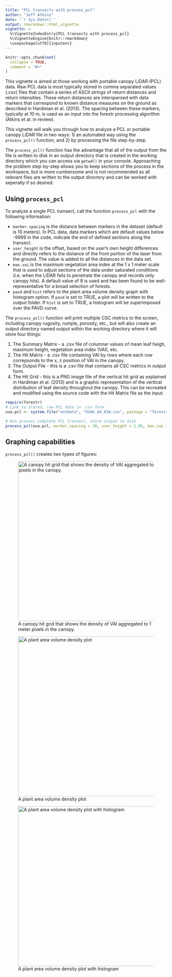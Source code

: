 ---
title: "PCL transects with process_pcl"
author: "Jeff Atkins"
date: '`r Sys.Date()`'
output: rmarkdown::html_vignette
vignette: >
  %\VignetteIndexEntry{PCL transects with process_pcl}
  %\VignetteEngine{knitr::rmarkdown} 
  \usepackage[utf8]{inputenc}
---

```{r setup, include = FALSE}
knitr::opts_chunk$set(
  collapse = TRUE,
  comment = "#>"
)
```

This vignette is aimed at those working with portable canopy LiDAR (PCL) data. Raw PCL data is most typically stored in comma separated values (.csv) files that contain a series of ASCII strings of return distances and return intensities. These return distances are interspersed with data markers that correspond to known distance measures on the ground as described in Hardiman et al. (2013). The spacing between these markers, typically at 10 m, is used as an input into the forestr processing algorithm (Atkins et al. in review). 

This vignette will walk you through how to analyze a PCL or portable canopy LiDAR file in two ways: 1) an automated way using the `process_pcl()` function, and 2) by processing the file step-by-step.

The `process_pcl()` function has the advantage that all of the output from the file is written to disk in an output directory that is created in the working directory which you can access via `getwd()` in your console. Approaching the problem step-by-step allows you to keep sections of the process in the workspace, but is more cumbersome and is not recommended as all relevant files are written to the output directory and can be worked with seperatly if so desired. 

## Using `process_pcl`

To analyze a single PCL transect, call the function `process_pcl` with the following information:

* `marker.spacing` is the distance between markers in the dataset (default is 10 meters). In PCL data, data markers which are default values below -9999 in the code, indicate the end of defined sections along the transect. 
* `user_height` is the offset, based on the user's own height differences and directly refers to the distance of the front portion of the laser from the ground. The value is added to all the distances in the data set.
* `max.vai` is the maximum vegetation area index at the 1 x 1 meter scale that is used to adjust sections of the data under saturated conditions (i.e. when the LiDAR fails to penetrate the canopy and records only canopy hits). A default value of 8 is used and has been found to be well-representative for a broad selection of forests.
* `pavd` and `hist` refers to the plant area volume density graph with histogram option. If `pavd` is set to TRUE, a plot will be written to the output folder. If `hist` is set to TRUE, a histogram will be superimposed over the PAVD curve.

The `process_pcl()` function will print multiple CSC metrics to the screen, including canopy rugosity, rumple, porosity, etc., but will also create an output directory named output within the working directory where it will store four things:

1.  The Summary Matrix - a .csv file of columnar values of mean leaf heigh, maximum height, vegetation area index (VAI), etc.
2.  The Hit Matrix - a .csv file containing VAI by rows where each row correpsonds to the x, z position of VAI in the canopy.
3.  The Output File - this is a .csv file that contains all CSC metrics in output form.
4.  The Hit Grid - this is a PNG image file of the vertical hit grid as explained in Hardiman et al. (2013) and is a graphic representation of the vertical distribution of leaf density throughout the canopy. This can be recreated and modified using the source code with the Hit Matrix file as the input.


```{r, fig.show = 'hold'}
require(forestr)
# Link to stored, raw PCL data in .csv form
uva.pcl <- system.file("extdata", "UVAX_A4_01W.csv", package = "forestr")

# Run process complete PCL transect, store output to disk
process_pcl(uva.pcl, marker.spacing = 10, user_height = 1.05, max.vai = 8, pavd = TRUE, hist = TRUE)
```

## Graphing capabilities

`process_pcl()` creates two types of figures:   

![A canopy hit grid that shows the density of VAI aggregated to 1 meter pixels in the canopy.](hitgrid.png){width=500px}

![A plant area volume density plot](pavd.png){width=500px}

![A plant area volume density plot with histogram](pavd_hist.png){width=500px}


